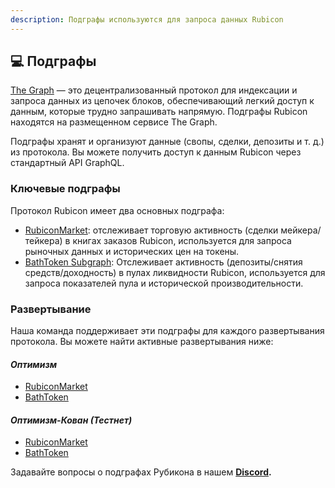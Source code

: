```yaml
---
description: Подграфы используются для запроса данных Rubicon
---
```


## 💻 Подграфы

[The Graph](https://thegraph.com/en/) — это децентрализованный протокол для индексации и запроса данных из цепочек блоков, обеспечивающий легкий доступ к данным, которые трудно запрашивать напрямую. Подграфы Rubicon находятся на размещенном сервисе The Graph.

Подграфы хранят и организуют данные (свопы, сделки, депозиты и т. д.) из протокола. Вы можете получить доступ к данным Rubicon через стандартный API GraphQL.

### **Ключевые подграфы**

Протокол Rubicon имеет два основных подграфа:

* [RubiconMarket](https://thegraph.com/hosted-service/subgraph/denverbaumgartner/rubiconmarket): отслеживает торговую активность (сделки мейкера/тейкера) в книгах заказов Rubicon, используется для запроса рыночных данных и исторических цен на токены.
* [BathToken Subgraph](https://thegraph.com/hosted-service/subgraph/denverbaumgartner/bathtoken): Отслеживает активность (депозиты/снятия средств/доходность) в пулах ликвидности Rubicon, используется для запроса показателей пула и исторической производительности.

### **Развертывание**

Наша команда поддерживает эти подграфы для каждого развертывания протокола. Вы можете найти активные развертывания ниже:

#### _Оптимизм_

* [RubiconMarket](https://thegraph.com/hosted-service/subgraph/denverbaumgartner/rubiconmarketoptimism)
* [BathToken](https://thegraph.com/hosted-service/subgraph/denverbaumgartner/bathtokenoptimism)

#### _Оптимизм-Кован (Тестнет)_

* [RubiconMarket](https://thegraph.com/hosted-service/subgraph/denverbaumgartner/rubiconmarket)
* [BathToken](https://thegraph.com/hosted-service/subgraph/denverbaumgartner/bathtoken)



Задавайте вопросы о подграфах Рубикона в нашем [**Discord**](https://discord.com/invite/E7pS24J)**.**